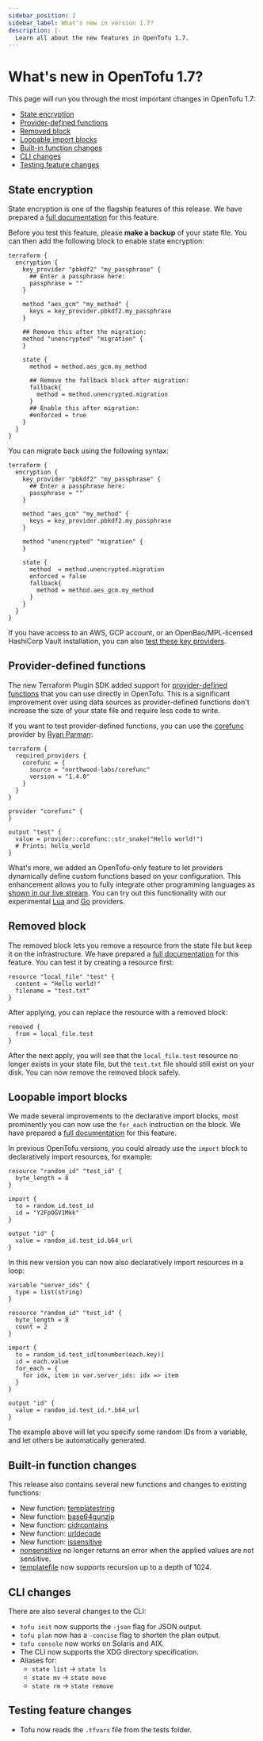 ```yaml
---
sidebar_position: 2
sidebar_label: What's new in version 1.7?
description: |-
  Learn all about the new features in OpenTofu 1.7.
---
```


# What's new in OpenTofu 1.7?

This page will run you through the most important changes in OpenTofu 1.7:

- [State encryption](#state-encryption)
- [Provider-defined functions](#provider-defined-functions)
- [Removed block](#removed-block)
- [Loopable import blocks](#loopable-import-blocks)
- [Built-in function changes](#built-in-function-changes)
- [CLI changes](#cli-changes)
- [Testing feature changes](#testing-feature-changes)

## State encryption

State encryption is one of the flagship features of this release. We have prepared a [full documentation](../language/state/encryption.mdx) for this feature.

Before you test this feature, please **make a backup** of your state file. You can then add the following block to enable state encryption:

```hcl
terraform {
  encryption {
    key_provider "pbkdf2" "my_passphrase" {
      ## Enter a passphrase here:
      passphrase = ""
    }

    method "aes_gcm" "my_method" {
      keys = key_provider.pbkdf2.my_passphrase
    }

    ## Remove this after the migration:
    method "unencrypted" "migration" {
    }

    state {
      method = method.aes_gcm.my_method

      ## Remove the fallback block after migration:
      fallback{
        method = method.unencrypted.migration
      }
      ## Enable this after migration:
      #enforced = true
    }
  }
}
```

You can migrate back using the following syntax:

```hcl
terraform {
  encryption {
    key_provider "pbkdf2" "my_passphrase" {
      ## Enter a passphrase here:
      passphrase = ""
    }

    method "aes_gcm" "my_method" {
      keys = key_provider.pbkdf2.my_passphrase
    }

    method "unencrypted" "migration" {
    }

    state {
      method  = method.unencrypted.migration
      enforced = false
      fallback{
        method = method.aes_gcm.my_method
      }
    }
  }
}
```

If you have access to an AWS, GCP account, or an OpenBao/MPL-licensed HashiCorp Vault installation, you can also [test these key providers](../language/state/encryption.mdx#key-providers).

## Provider-defined functions

The new Terraform Plugin SDK added support for [provider-defined functions](../language/functions/index.mdx#provider-defined-functions) that you can use directly in OpenTofu. This is a significant improvement over using data sources as provider-defined functions don't increase the size of your state file and require less code to write.

If you want to test provider-defined functions, you can use the [corefunc](https://library.tf/providers/northwood-labs/corefunc/latest) provider by [Ryan Parman](https://github.com/skyzyx):

```hcl
terraform {
  required_providers {
    corefunc = {
      source = "northwood-labs/corefunc"
      version = "1.4.0"
    }
  }
}

provider "corefunc" {
}

output "test" {
  value = provider::corefunc::str_snake("Hello world!")
  # Prints: hello_world
}
```

What's more, we added an OpenTofu-only feature to let providers dynamically define custom functions based on your configuration. This enhancement allows you to fully integrate other programming languages as [shown in our live stream](https://www.youtube.com/watch?v=6OXBv0MYalY). You can try out this functionality with our experimental [Lua](https://github.com/opentofu/terraform-provider-lua) and [Go](https://github.com/opentofu/terraform-provider-go) providers.

## Removed block

The removed block lets you remove a resource from the state file but keep it on the infrastructure. We have prepared a [full documentation](../language/resources/syntax.mdx#removing-resources) for this feature. You can test it by creating a resource first:

```hcl
resource "local_file" "test" {
  content = "Hello world!"
  filename = "test.txt"
}
```

After applying, you can replace the resource with a removed block:

```hcl
removed {
  from = local_file.test
}
```

After the next apply, you will see that the `local_file.test` resource no longer exists in your state file, but the `test.txt` file should still exist on your disk. You can now remove the removed block safely.

## Loopable import blocks

We made several improvements to the declarative import blocks, most prominently you can now use the `for_each` instruction on the block. We have prepared a [full documentation](../language/import/index.mdx#importing-multiple-resources) for this feature.

In previous OpenTofu versions, you could already use the `import` block to declaratively import resources, for example:

```hcl
resource "random_id" "test_id" {
  byte_length = 8
}

import {
  to = random_id.test_id
  id = "Y2FpOGV1Mkk"
}

output "id" {
  value = random_id.test_id.b64_url
}
```

In this new version you can now also declaratively import resources in a loop:

```hcl
variable "server_ids" {
  type = list(string)
}

resource "random_id" "test_id" {
  byte_length = 8
  count = 2
}

import {
  to = random_id.test_id[tonumber(each.key)]
  id = each.value
  for_each = {
    for idx, item in var.server_ids: idx => item
  }
}

output "id" {
  value = random_id.test_id.*.b64_url
}
```

The example above will let you specify some random IDs from a variable, and let others be automatically generated.

## Built-in function changes

This release also contains several new functions and changes to existing functions:

- New function: [templatestring](../language/functions/templatestring.mdx)
- New function: [base64gunzip](../language/functions/base64gunzip.mdx)
- New function: [cidrcontains](../language/functions/cidrcontains.mdx)
- New function: [urldecode](../language/functions/urldecode.mdx)
- New function: [issensitive](../language/functions/issensitive.mdx)
- [nonsensitive](../language/functions/nonsensitive.mdx) no longer returns an error when the applied values are not sensitive.
- [templatefile](../language/functions/templatefile.mdx) now supports recursion up to a depth of 1024.

## CLI changes

There are also several changes to the CLI:

- `tofu init` now supports the `-json` flag for JSON output.
- `tofu plan` now has a `-concise` flag to shorten the plan output.
- `tofu console` now works on Solaris and AIX.
- The CLI now supports the XDG directory specification.
- Aliases for:
    - `state list` &rarr; `state ls`
    - `state mv` &rarr; `state move`
    - `state rm` &rarr; `state remove`

## Testing feature changes

- Tofu now reads the `.tfvars` file from the tests folder.
